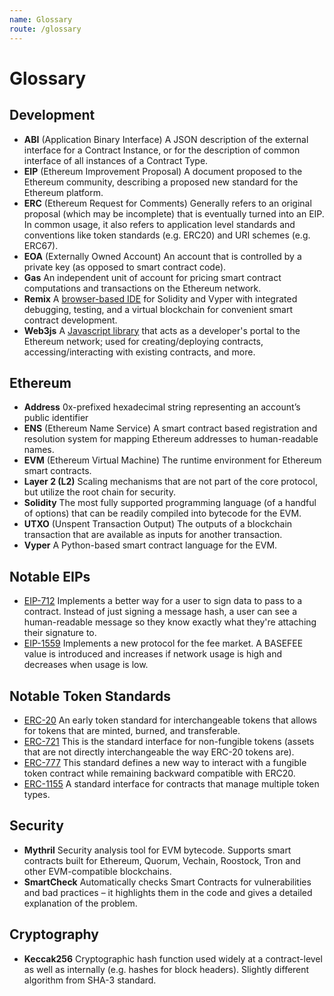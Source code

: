 ```yaml
---
name: Glossary
route: /glossary
---
```


# Glossary

## Development

- **ABI** (Application Binary Interface) A JSON description of the external interface for a Contract Instance, or for the description of common interface of all instances of a Contract Type.
- **EIP** (Ethereum Improvement Proposal) A document proposed to the Ethereum community, describing a proposed new standard for the Ethereum platform.
- **ERC** (Ethereum Request for Comments) Generally refers to an original proposal (which may be incomplete) that is eventually turned into an EIP. In common usage, it also refers to application level standards and conventions like token standards (e.g. ERC20) and URI schemes (e.g. ERC67).
- **EOA** (Externally Owned Account) An account that is controlled by a private key (as opposed to smart contract code).
- **Gas** An independent unit of account for pricing smart contract computations and transactions on the Ethereum network.
- **Remix** A [browser-based IDE](https://remix.ethereum.org) for Solidity and Vyper with integrated debugging, testing, and a virtual blockchain for convenient smart contract development.
- **Web3js** A [Javascript library](https://github.com/ethereum/web3.js) that acts as a developer's portal to the Ethereum network; used for creating/deploying contracts, accessing/interacting with existing contracts, and more.

## Ethereum

- **Address** 0x-prefixed hexadecimal string representing an account’s public identifier
- **ENS** (Ethereum Name Service) A smart contract based registration and resolution system for mapping Ethereum addresses to human-readable names.
- **EVM** (Ethereum Virtual Machine) The runtime environment for Ethereum smart contracts.
- **Layer 2 (L2)** Scaling mechanisms that are not part of the core protocol, but utilize the root chain for security.
- **Solidity** The most fully supported programming language (of a handful of options) that can be readily compiled into bytecode for the EVM.
- **UTXO** (Unspent Transaction Output) The outputs of a blockchain transaction that are available as inputs for another transaction.
- **Vyper** A Python-based smart contract language for the EVM.

## Notable EIPs

- [EIP-712](https://github.com/ethereum/EIPs/blob/master/EIPS/eip-712.md) Implements a better way for a user to sign data to pass to a contract. Instead of just signing a message hash, a user can see a human-readable message so they know exactly what they're attaching their signature to.
- [EIP-1559](https://github.com/ethereum/EIPs/blob/master/EIPS/eip-1559.md) Implements a new protocol for the fee market. A BASEFEE value is introduced and increases if network usage is high and decreases when usage is low.

## Notable Token Standards

- [ERC-20](https://github.com/ethereum/EIPs/blob/master/EIPS/eip-20.md) An early token standard for interchangeable tokens that allows for tokens that are minted, burned, and transferable.
- [ERC-721](https://github.com/ethereum/EIPs/blob/master/EIPS/eip-721.md) This is the standard interface for non-fungible tokens (assets that are not directly interchangeable the way ERC-20 tokens are).
- [ERC-777](https://github.com/ethereum/EIPs/blob/master/EIPS/eip-777.md) This standard defines a new way to interact with a fungible token contract while remaining backward compatible with ERC20.
- [ERC-1155](https://github.com/ethereum/eips/issues/1155) A standard interface for contracts that manage multiple token types.

## Security

- **Mythril** Security analysis tool for EVM bytecode. Supports smart contracts built for Ethereum, Quorum, Vechain, Roostock, Tron and other EVM-compatible blockchains.
- **SmartCheck** Automatically checks Smart Contracts for vulnerabilities and bad practices – it highlights them in the code and gives a detailed explanation of the problem.

## Cryptography

- **Keccak256** Cryptographic hash function used widely at a contract-level as well as internally (e.g. hashes for block headers). Slightly different algorithm from SHA-3 standard.
